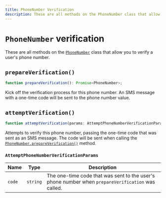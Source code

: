 ---
title: PhoneNumber Verification
description: These are all methods on the PhoneNumber class that allow you to verify a user's phone number.
---

# `PhoneNumber` verification

These are all methods on the [`PhoneNumber`](/docs/references/javascript/phone-number/phone-number) class that allow you to verify a user's phone number.

## `prepareVerification()`

```typescript
function prepareVerification(): Promise<PhoneNumber>;
```

Kick off the verification process for this phone number. An SMS message with a one-time code will be sent to the phone number value.

## `attemptVerification()`

```typescript
function attemptVerification(params: AttemptPhoneNumberVerificationParams): Promise<PhoneNumber>;
```

Attempts to verify this phone number, passing the one-time code that was sent as an SMS message. The code will be sent when calling the [`PhoneNumber.prepareVerification()`](/docs/references/javascript/phone-number/verification#prepare-verification) method.

### `AttemptPhoneNumberVerificationParams`

| Name | Type | Description |
| --- | --- | --- |
| `code` | `string` | The one-time code that was sent to the user's phone number when `prepareVerification` was called. |